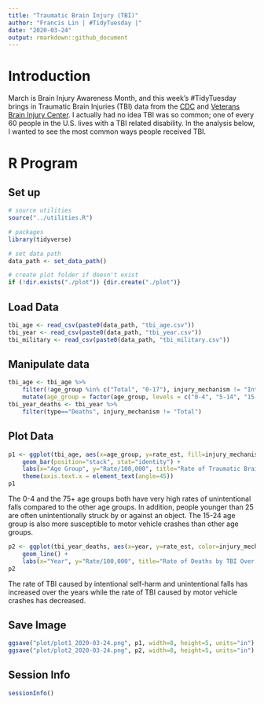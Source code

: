 ```yaml
---
title: "Traumatic Brain Injury (TBI)"
author: "Francis Lin | #TidyTuesday |"
date: "2020-03-24"
output: rmarkdown::github_document
---
```


# Introduction

March is Brain Injury Awareness Month, and this week's #TidyTuesday brings in Traumatic Brain Injuries (TBI) data from the [CDC](https://www.cdc.gov/traumaticbraininjury/pdf/TBI-Surveillance-Report-FINAL_508.pdf) and [Veterans Brain Injury Center](https://dvbic.dcoe.mil/dod-worldwide-numbers-tbi). I actually had no idea TBI was so common; one of every 60 people in the U.S. lives with a TBI related disability. In the analysis below, I wanted to see the most common ways people received TBI.

# R Program

## Set up

```r
# source utilities
source("../utilities.R")

# packages
library(tidyverse)

# set data path
data_path <- set_data_path()

# create plot folder if doesn't exist
if (!dir.exists("./plot")) {dir.create("./plot")}
```


## Load Data

```r
tbi_age <- read_csv(paste0(data_path, "tbi_age.csv"))
tbi_year <- read_csv(paste0(data_path, "tbi_year.csv"))
tbi_military <- read_csv(paste0(data_path, "tbi_military.csv"))
```


## Manipulate data

```r
tbi_age <- tbi_age %>%
    filter(!age_group %in% c("Total", "0-17"), injury_mechanism != "Intentional self-harm") %>%
    mutate(age_group = factor(age_group, levels = c("0-4", "5-14", "15-24", "25-34", "35-44", "45-54", "55-64", "65-74", "75+")))
tbi_year_deaths <- tbi_year %>%
    filter(type=="Deaths", injury_mechanism != "Total")
```


## Plot Data

```r
p1 <- ggplot(tbi_age, aes(x=age_group, y=rate_est, fill=injury_mechanism, )) + 
    geom_bar(position="stack", stat="identity") + 
    labs(x="Age Group", y="Rate/100,000", title="Rate of Traumatic Brain Injury by Age Group", fill="Injury Mechanism") + 
    theme(axis.text.x = element_text(angle=45))
p1
```

The 0-4 and the 75+ age groups both have very high rates of unintentional falls compared to the other age groups. In addition, people younger than 25 are often unintentionally struck by or against an object. The 15-24 age group is also more susceptible to motor vehicle crashes than other age groups.

```r
p2 <- ggplot(tbi_year_deaths, aes(x=year, y=rate_est, color=injury_mechanism)) +
    geom_line() +
    labs(x="Year", y="Rate/100,000", title="Rate of Deaths by TBI Over the Years", color="Injury Mechanism")
p2
```

The rate of TBI caused by intentional self-harm and unintentional falls has increased over the years while the rate of TBI caused by motor vehicle crashes has decreased.

## Save Image

```r
ggsave("plot/plot1_2020-03-24.png", p1, width=8, height=5, units="in")
ggsave("plot/plot2_2020-03-24.png", p2, width=8, height=5, units="in")
```


## Session Info

```r
sessionInfo()
```
